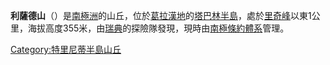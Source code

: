 '''利薩德山'''（{{lang-en|Lizard Hill}}）是[[南極洲|南極洲]]的山丘，位於[[葛拉漢地|葛拉漢地]]的[[塔巴林半島|塔巴林半島]]，處於[[里奇峰|里奇峰]]以東1公里，海拔高度355米，由[[瑞典|瑞典]]的探險隊發現，現時由[[南極條約體系|南極條約體系]]管理。

{{coord|63|31|S|57|1|W|source:GNIS|display=title}}

{{DEFAULTSORT:Lizard Hill}}
[[Category:特里尼蒂半島山丘|Category:特里尼蒂半島山丘]]


{{TrinityPeninsula-geo-stub}}